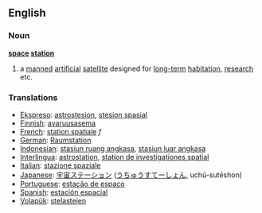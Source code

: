 ==English==
===Noun===
{{wikipedia}}
'''[[space]] [[station]]'''
# a [[manned]] [[artificial]] [[satellite]] designed for [[long-term]] [[habitation]], [[research]] etc.

=== Translations === 
*[[Ekspreso]]: [[astrostesion]], [[stesion spasial]]
*[[Finnish]]: [[avaruusasema]]
*[[French]]: [[station spatiale]] ''f''
*[[German]]: [[Raumstation]] 
*[[Indonesian]]: [[stasiun ruang angkasa]], [[stasiun luar angkasa]]
*[[Interlingua]]: [[astrostation]], [[station de investigationes spatial]] 
*[[Italian]]: [[stazione spaziale]] 
*[[Japanese]]: [[宇宙ステーション]] ([[うちゅうすてーしょん]], uchū-sutēshon)
*[[Portuguese]]: [[estação de espaço]] 
*[[Spanish]]: [[estación espacial]]
*[[Volapük]]: [[stelastejen]]
